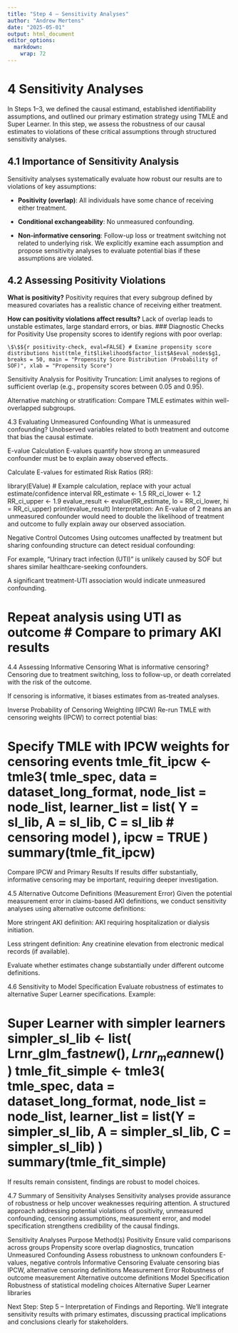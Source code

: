 ```yaml
---
title: "Step 4 – Sensitivity Analyses"
author: "Andrew Mertens"
date: "2025-05-01"
output: html_document
editor_options: 
  markdown: 
    wrap: 72
---
```


# 4 Sensitivity Analyses

In Steps 1–3, we defined the causal estimand, established
identifiability assumptions, and outlined our primary estimation
strategy using TMLE and Super Learner. In this step, we assess the
robustness of our causal estimates to violations of these critical
assumptions through structured sensitivity analyses.

## 4.1 Importance of Sensitivity Analysis

Sensitivity analyses systematically evaluate how robust our results are
to violations of key assumptions:

-    **Positivity (overlap)**: All individuals have some chance of
    receiving either treatment.

-   **Conditional exchangeability**: No unmeasured confounding.

-   **Non-informative censoring**: Follow-up loss or treatment switching
    not related to underlying risk. We explicitly examine each
    assumption and propose sensitivity analyses to evaluate potential
    bias if these assumptions are violated.

## 4.2 Assessing Positivity Violations 

**What is positivity?** Positivity requires that every subgroup
    defined by measured covariates has a realistic chance of receiving
    either treatment. 
    
**How can positivity violations affect results?**
Lack of overlap leads to unstable estimates, large standard errors, or bias. \### Diagnostic Checks for Positivity Use propensity scores to identify regions with poor overlap:

    \$\$${r positivity-check, eval=FALSE} # Examine propensity score distributions hist(tmle_fit$likelihood$factor_list$A$eval_nodes$g1,
    breaks = 50, main = "Propensity Score Distribution (Probability of
    SOF)", xlab = "Propensity Score")
    
Sensitivity Analysis for Positivity Truncation: Limit analyses to regions of sufficient overlap (e.g., propensity scores between 0.05 and 0.95).

Alternative matching or stratification: Compare TMLE estimates within
well-overlapped subgroups.

4.3 Evaluating Unmeasured Confounding What is unmeasured confounding?
Unobserved variables related to both treatment and outcome that bias the
causal estimate.

E-value Calculation E-values quantify how strong an unmeasured
confounder must be to explain away observed effects.

Calculate E-values for estimated Risk Ratios (RR):

library(EValue) \# Example calculation, replace with your actual
estimate/confidence interval RR_estimate \<- 1.5 RR_ci_lower \<- 1.2
RR_ci_upper \<- 1.9 evalue_result \<- evalue(RR_estimate, lo =
RR_ci_lower, hi = RR_ci_upper) print(evalue_result) Interpretation: An
E-value of 2 means an unmeasured confounder would need to double the
likelihood of treatment and outcome to fully explain away our observed
association.

Negative Control Outcomes Using outcomes unaffected by treatment but
sharing confounding structure can detect residual confounding:

For example, "Urinary tract infection (UTI)" is unlikely caused by SOF
but shares similar healthcare-seeking confounders.

A significant treatment-UTI association would indicate unmeasured
confounding.

# Repeat analysis using UTI as outcome \# Compare to primary AKI results

4.4 Assessing Informative Censoring What is informative censoring?
Censoring due to treatment switching, loss to follow-up, or death
correlated with the risk of the outcome.

If censoring is informative, it biases estimates from as-treated
analyses.

Inverse Probability of Censoring Weighting (IPCW) Re-run TMLE with
censoring weights (IPCW) to correct potential bias:

# Specify TMLE with IPCW weights for censoring events tmle_fit_ipcw \<- tmle3( tmle_spec, data = dataset_long_format, node_list = node_list, learner_list = list( Y = sl_lib, A = sl_lib, C = sl_lib \# censoring model ), ipcw = TRUE ) summary(tmle_fit_ipcw)

Compare IPCW and Primary Results If results differ substantially,
informative censoring may be important, requiring deeper investigation.

4.5 Alternative Outcome Definitions (Measurement Error) Given the
potential measurement error in claims-based AKI definitions, we conduct
sensitivity analyses using alternative outcome definitions:

More stringent AKI definition: AKI requiring hospitalization or dialysis
initiation.

Less stringent definition: Any creatinine elevation from electronic
medical records (if available).

Evaluate whether estimates change substantially under different outcome
definitions.

4.6 Sensitivity to Model Specification Evaluate robustness of estimates
to alternative Super Learner specifications. Example:

# Super Learner with simpler learners simpler_sl_lib \<- list( Lrnr_glm_fast$new(), Lrnr_mean$new() ) tmle_fit_simple \<- tmle3( tmle_spec, data = dataset_long_format, node_list = node_list, learner_list = list(Y = simpler_sl_lib, A = simpler_sl_lib, C = simpler_sl_lib) ) summary(tmle_fit_simple)

If results remain consistent, findings are robust to model choices.

4.7 Summary of Sensitivity Analyses Sensitivity analyses provide
assurance of robustness or help uncover weaknesses requiring attention.
A structured approach addressing potential violations of positivity,
unmeasured confounding, censoring assumptions, measurement error, and
model specification strengthens credibility of the causal findings.

Sensitivity Analyses Purpose Method(s) Positivity Ensure valid
comparisons across groups Propensity score overlap diagnostics,
truncation Unmeasured Confounding Assess robustness to unknown
confounders E-values, negative controls Informative Censoring Evaluate
censoring bias IPCW, alternative censoring definitions Measurement Error
Robustness of outcome measurement Alternative outcome definitions Model
Specification Robustness of statistical modeling choices Alternative
Super Learner libraries

Next Step: Step 5 – Interpretation of Findings and Reporting. We'll
integrate sensitivity results with primary estimates, discussing
practical implications and conclusions clearly for stakeholders.
